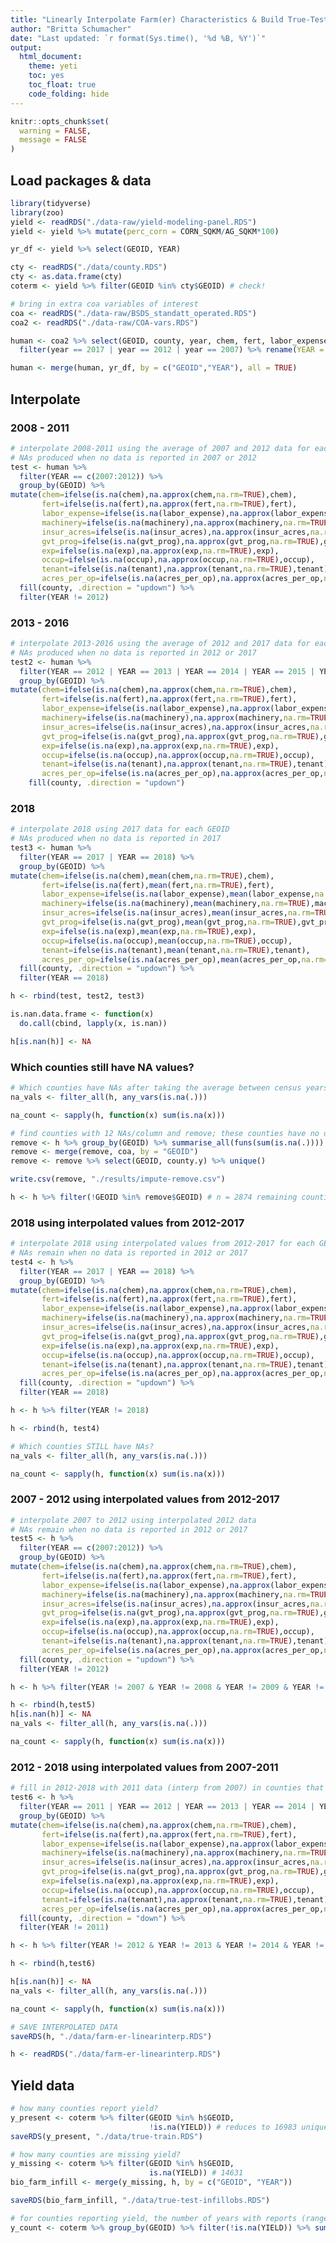 ```yaml
---
title: "Linearly Interpolate Farm(er) Characteristics & Build True-Test/True-Train Datasets"
author: "Britta Schumacher"
date: "Last updated: `r format(Sys.time(), '%d %B, %Y')`"
output: 
  html_document:
    theme: yeti
    toc: yes
    toc_float: true
    code_folding: hide
---
```


```r

knitr::opts_chunk$set(
  warning = FALSE,
  message = FALSE
)

```

## Load packages & data
```r
library(tidyverse)
library(zoo)
yield <- readRDS("./data-raw/yield-modeling-panel.RDS")
yield <- yield %>% mutate(perc_corn = CORN_SQKM/AG_SQKM*100)

yr_df <- yield %>% select(GEOID, YEAR)

cty <- readRDS("./data/county.RDS")
cty <- as.data.frame(cty)
coterm <- yield %>% filter(GEOID %in% cty$GEOID) # check!

# bring in extra coa variables of interest
coa <- readRDS("./data-raw/BSDS_standatt_operated.RDS")
coa2 <- readRDS("./data-raw/COA-vars.RDS")

human <- coa2 %>% select(GEOID, county, year, chem, fert, labor_expense, machinery, insur_acres, gvt_prog, exp, occup, tenant, acres_per_op) %>% 
  filter(year == 2017 | year == 2012 | year == 2007) %>% rename(YEAR = year)

human <- merge(human, yr_df, by = c("GEOID","YEAR"), all = TRUE)
```

## Interpolate

### 2008 - 2011
```r
# interpolate 2008-2011 using the average of 2007 and 2012 data for each GEOID
# NAs produced when no data is reported in 2007 or 2012
test <- human %>% 
  filter(YEAR == c(2007:2012)) %>% 
  group_by(GEOID) %>% 
mutate(chem=ifelse(is.na(chem),na.approx(chem,na.rm=TRUE),chem),
       fert=ifelse(is.na(fert),na.approx(fert,na.rm=TRUE),fert),
       labor_expense=ifelse(is.na(labor_expense),na.approx(labor_expense,na.rm=TRUE),labor_expense),
       machinery=ifelse(is.na(machinery),na.approx(machinery,na.rm=TRUE),machinery),
       insur_acres=ifelse(is.na(insur_acres),na.approx(insur_acres,na.rm=TRUE),insur_acres),
       gvt_prog=ifelse(is.na(gvt_prog),na.approx(gvt_prog,na.rm=TRUE),gvt_prog),
       exp=ifelse(is.na(exp),na.approx(exp,na.rm=TRUE),exp),
       occup=ifelse(is.na(occup),na.approx(occup,na.rm=TRUE),occup),
       tenant=ifelse(is.na(tenant),na.approx(tenant,na.rm=TRUE),tenant),
       acres_per_op=ifelse(is.na(acres_per_op),na.approx(acres_per_op,na.rm=TRUE),acres_per_op)) %>% 
  fill(county, .direction = "updown") %>% 
  filter(YEAR != 2012)
```

### 2013 - 2016
```r
# interpolate 2013-2016 using the average of 2012 and 2017 data for each GEOID
# NAs produced when no data is reported in 2012 or 2017
test2 <- human %>% 
  filter(YEAR == 2012 | YEAR == 2013 | YEAR == 2014 | YEAR == 2015 | YEAR == 2016 | YEAR == 2017) %>% 
  group_by(GEOID) %>% 
mutate(chem=ifelse(is.na(chem),na.approx(chem,na.rm=TRUE),chem),
       fert=ifelse(is.na(fert),na.approx(fert,na.rm=TRUE),fert),
       labor_expense=ifelse(is.na(labor_expense),na.approx(labor_expense,na.rm=TRUE),labor_expense),
       machinery=ifelse(is.na(machinery),na.approx(machinery,na.rm=TRUE),machinery),
       insur_acres=ifelse(is.na(insur_acres),na.approx(insur_acres,na.rm=TRUE),insur_acres),
       gvt_prog=ifelse(is.na(gvt_prog),na.approx(gvt_prog,na.rm=TRUE),gvt_prog),
       exp=ifelse(is.na(exp),na.approx(exp,na.rm=TRUE),exp),
       occup=ifelse(is.na(occup),na.approx(occup,na.rm=TRUE),occup),
       tenant=ifelse(is.na(tenant),na.approx(tenant,na.rm=TRUE),tenant),
       acres_per_op=ifelse(is.na(acres_per_op),na.approx(acres_per_op,na.rm=TRUE),acres_per_op)) %>% 
    fill(county, .direction = "updown") 

```

### 2018
```r
# interpolate 2018 using 2017 data for each GEOID
# NAs produced when no data is reported in 2017
test3 <- human %>% 
  filter(YEAR == 2017 | YEAR == 2018) %>% 
  group_by(GEOID) %>% 
mutate(chem=ifelse(is.na(chem),mean(chem,na.rm=TRUE),chem),
       fert=ifelse(is.na(fert),mean(fert,na.rm=TRUE),fert),
       labor_expense=ifelse(is.na(labor_expense),mean(labor_expense,na.rm=TRUE),labor_expense),
       machinery=ifelse(is.na(machinery),mean(machinery,na.rm=TRUE),machinery),
       insur_acres=ifelse(is.na(insur_acres),mean(insur_acres,na.rm=TRUE),insur_acres),
       gvt_prog=ifelse(is.na(gvt_prog),mean(gvt_prog,na.rm=TRUE),gvt_prog),
       exp=ifelse(is.na(exp),mean(exp,na.rm=TRUE),exp),
       occup=ifelse(is.na(occup),mean(occup,na.rm=TRUE),occup),
       tenant=ifelse(is.na(tenant),mean(tenant,na.rm=TRUE),tenant),
       acres_per_op=ifelse(is.na(acres_per_op),mean(acres_per_op,na.rm=TRUE),acres_per_op)) %>%
  fill(county, .direction = "updown") %>% 
  filter(YEAR == 2018)

h <- rbind(test, test2, test3)

is.nan.data.frame <- function(x)
  do.call(cbind, lapply(x, is.nan))

h[is.nan(h)] <- NA
```

### Which counties still have NA values?
```r
# Which counties have NAs after taking the average between census years?
na_vals <- filter_all(h, any_vars(is.na(.)))

na_count <- sapply(h, function(x) sum(is.na(x)))

# find counties with 12 NAs/column and remove; these counties have no data for these variables across time (2007 - 2012 - or 2017)
remove <- h %>% group_by(GEOID) %>% summarise_all(funs(sum(is.na(.)))) %>%  filter_all(any_vars(. == 12)) # remove n = 234 counties
remove <- merge(remove, coa, by = "GEOID")
remove <- remove %>% select(GEOID, county.y) %>% unique()

write.csv(remove, "./results/impute-remove.csv")

h <- h %>% filter(!GEOID %in% remove$GEOID) # n = 2874 remaining counties with at least some data!
```

### 2018 using interpolated values from 2012-2017
```r
# interpolate 2018 using interpolated values from 2012-2017 for each GEOID
# NAs remain when no data is reported in 2012 or 2017
test4 <- h %>% 
  filter(YEAR == 2017 | YEAR == 2018) %>% 
  group_by(GEOID) %>% 
mutate(chem=ifelse(is.na(chem),na.approx(chem,na.rm=TRUE),chem),
       fert=ifelse(is.na(fert),na.approx(fert,na.rm=TRUE),fert),
       labor_expense=ifelse(is.na(labor_expense),na.approx(labor_expense,na.rm=TRUE),labor_expense),
       machinery=ifelse(is.na(machinery),na.approx(machinery,na.rm=TRUE),machinery),
       insur_acres=ifelse(is.na(insur_acres),na.approx(insur_acres,na.rm=TRUE),insur_acres),
       gvt_prog=ifelse(is.na(gvt_prog),na.approx(gvt_prog,na.rm=TRUE),gvt_prog),
       exp=ifelse(is.na(exp),na.approx(exp,na.rm=TRUE),exp),
       occup=ifelse(is.na(occup),na.approx(occup,na.rm=TRUE),occup),
       tenant=ifelse(is.na(tenant),na.approx(tenant,na.rm=TRUE),tenant),
       acres_per_op=ifelse(is.na(acres_per_op),na.approx(acres_per_op,na.rm=TRUE),acres_per_op)) %>% 
  fill(county, .direction = "updown") %>% 
  filter(YEAR == 2018)

h <- h %>% filter(YEAR != 2018)

h <- rbind(h, test4)

# Which counties STILL have NAs?
na_vals <- filter_all(h, any_vars(is.na(.)))

na_count <- sapply(h, function(x) sum(is.na(x)))
```

### 2007 - 2012 using interpolated values from 2012-2017
```r
# interpolate 2007 to 2012 using interpolated 2012 data
# NAs remain when no data is reported in 2012 or 2017
test5 <- h %>% 
  filter(YEAR == c(2007:2012)) %>% 
  group_by(GEOID) %>% 
mutate(chem=ifelse(is.na(chem),na.approx(chem,na.rm=TRUE),chem),
       fert=ifelse(is.na(fert),na.approx(fert,na.rm=TRUE),fert),
       labor_expense=ifelse(is.na(labor_expense),na.approx(labor_expense,na.rm=TRUE),labor_expense),
       machinery=ifelse(is.na(machinery),na.approx(machinery,na.rm=TRUE),machinery),
       insur_acres=ifelse(is.na(insur_acres),na.approx(insur_acres,na.rm=TRUE),insur_acres),
       gvt_prog=ifelse(is.na(gvt_prog),na.approx(gvt_prog,na.rm=TRUE),gvt_prog),
       exp=ifelse(is.na(exp),na.approx(exp,na.rm=TRUE),exp),
       occup=ifelse(is.na(occup),na.approx(occup,na.rm=TRUE),occup),
       tenant=ifelse(is.na(tenant),na.approx(tenant,na.rm=TRUE),tenant),
       acres_per_op=ifelse(is.na(acres_per_op),na.approx(acres_per_op,na.rm=TRUE),acres_per_op)) %>% 
  fill(county, .direction = "updown") %>% 
  filter(YEAR != 2012)

h <- h %>% filter(YEAR != 2007 & YEAR != 2008 & YEAR != 2009 & YEAR != 2010 & YEAR != 2011)

h <- rbind(h,test5)
h[is.nan(h)] <- NA
na_vals <- filter_all(h, any_vars(is.na(.)))

na_count <- sapply(h, function(x) sum(is.na(x)))
```

### 2012 - 2018 using interpolated values from 2007-2011
```r
# fill in 2012-2018 with 2011 data (interp from 2007) in counties that have no data reported in 2012 or 2017
test6 <- h %>% 
  filter(YEAR == 2011 | YEAR == 2012 | YEAR == 2013 | YEAR == 2014 | YEAR == 2015 | YEAR == 2016 | YEAR == 2017 | YEAR == 2018) %>% 
  group_by(GEOID) %>% 
mutate(chem=ifelse(is.na(chem),na.approx(chem,na.rm=TRUE),chem),
       fert=ifelse(is.na(fert),na.approx(fert,na.rm=TRUE),fert),
       labor_expense=ifelse(is.na(labor_expense),na.approx(labor_expense,na.rm=TRUE),labor_expense),
       machinery=ifelse(is.na(machinery),na.approx(machinery,na.rm=TRUE),machinery),
       insur_acres=ifelse(is.na(insur_acres),na.approx(insur_acres,na.rm=TRUE),insur_acres),
       gvt_prog=ifelse(is.na(gvt_prog),na.approx(gvt_prog,na.rm=TRUE),gvt_prog),
       exp=ifelse(is.na(exp),na.approx(exp,na.rm=TRUE),exp),
       occup=ifelse(is.na(occup),na.approx(occup,na.rm=TRUE),occup),
       tenant=ifelse(is.na(tenant),na.approx(tenant,na.rm=TRUE),tenant),
       acres_per_op=ifelse(is.na(acres_per_op),na.approx(acres_per_op,na.rm=TRUE),acres_per_op)) %>% 
  fill(county, .direction = "down") %>% 
  filter(YEAR != 2011)

h <- h %>% filter(YEAR != 2012 & YEAR != 2013 & YEAR != 2014 & YEAR != 2015 & YEAR != 2016 & YEAR != 2017 & YEAR != 2018)

h <- rbind(h,test6)

h[is.nan(h)] <- NA
na_vals <- filter_all(h, any_vars(is.na(.)))

na_count <- sapply(h, function(x) sum(is.na(x)))

# SAVE INTERPOLATED DATA
saveRDS(h, "./data/farm-er-linearinterp.RDS")

h <- readRDS("./data/farm-er-linearinterp.RDS")
```

## Yield data
```r
# how many counties report yield? 
y_present <- coterm %>% filter(GEOID %in% h$GEOID,
                               !is.na(YIELD)) # reduces to 16983 unique county-year observations
saveRDS(y_present, "./data/true-train.RDS")

# how many counties are missing yield?
y_missing <- coterm %>% filter(GEOID %in% h$GEOID,
                               is.na(YIELD)) # 14631
bio_farm_infill <- merge(y_missing, h, by = c("GEOID", "YEAR"))

saveRDS(bio_farm_infill, "./data/true-test-infillobs.RDS")

# for counties reporting yield, the number of years with reports (range = 1 - 11)
y_count <- coterm %>% group_by(GEOID) %>% filter(!is.na(YIELD)) %>% summarise(sum = sum(length(YIELD)))
```

